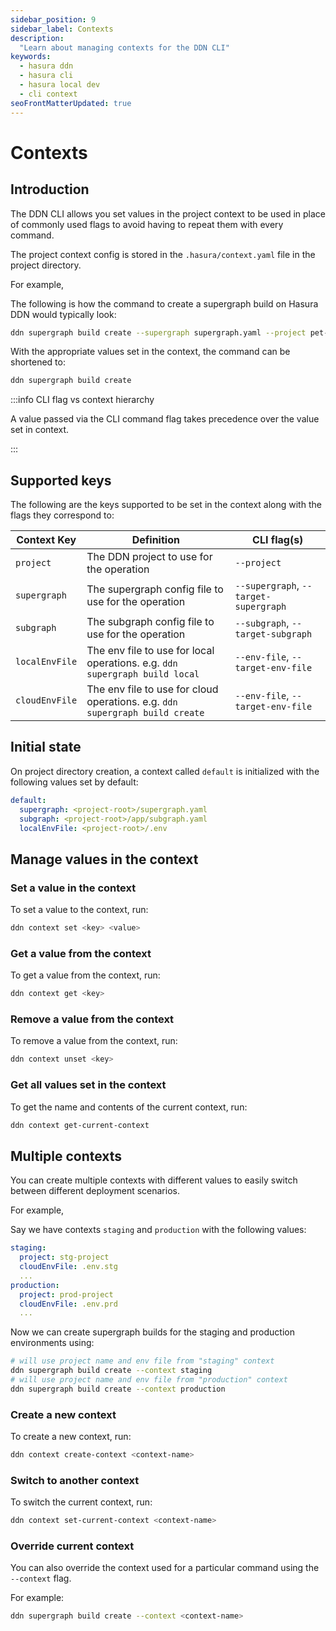 ```yaml
---
sidebar_position: 9
sidebar_label: Contexts
description:
  "Learn about managing contexts for the DDN CLI"
keywords:
  - hasura ddn
  - hasura cli
  - hasura local dev
  - cli context
seoFrontMatterUpdated: true
---
```


# Contexts

## Introduction

The DDN CLI allows you set values in the project context to be used in place of commonly used flags to avoid having to
repeat them with every command.

The project context config is stored in the `.hasura/context.yaml` file in the project directory.

For example,

The following is how the command to create a supergraph build on Hasura DDN would typically look:
``` bash
ddn supergraph build create --supergraph supergraph.yaml --project pet-lion-2649 --env-file .env.cloud`
```

With the appropriate values set in the context, the command can be shortened to:
``` bash
ddn supergraph build create
```

:::info CLI flag vs context hierarchy

A value passed via the CLI command flag takes precedence over the value set in context.

:::

## Supported keys

The following are the keys supported to be set in the context along with the flags they correspond to:

| Context Key    | Definition                                                                   | CLI flag(s)                           |
|----------------|------------------------------------------------------------------------------|---------------------------------------|
| `project`      | The DDN project to use for the operation                                     | `--project`                           |
| `supergraph`   | The supergraph config file to use for the operation                          | `--supergraph`, `--target-supergraph` |
| `subgraph`     | The subgraph config file to use for the operation                            | `--subgraph`, `--target-subgraph`     |
| `localEnvFile` | The env file to use for local operations. e.g. `ddn supergraph build local`  | `--env-file`, `--target-env-file`     |
| `cloudEnvFile` | The env file to use for cloud operations. e.g. `ddn supergraph build create` | `--env-file`, `--target-env-file`     |


## Initial state

On project directory creation, a context called `default` is initialized with the following values set by default:

```yaml
default:
  supergraph: <project-root>/supergraph.yaml
  subgraph: <project-root>/app/subgraph.yaml
  localEnvFile: <project-root>/.env
```

## Manage values in the context

### Set a value in the context

To set a value to the context, run:

```bash
ddn context set <key> <value>
```

### Get a value from the context

To get a value from the context, run:

```bash
ddn context get <key>
```

### Remove a value from the context

To remove a value from the context, run:

```bash
ddn context unset <key>
```


### Get all values set in the context

To get the name and contents of the current context, run:

```bash
ddn context get-current-context
```

## Multiple contexts

You can create multiple contexts with different values to easily switch between different deployment scenarios.

For example,

Say we have contexts `staging` and `production` with the following values:
```yaml
staging:
  project: stg-project
  cloudEnvFile: .env.stg
  ...
production:
  project: prod-project
  cloudEnvFile: .env.prd
  ...
```

Now we can create supergraph builds for the staging and production environments using:
```bash
# will use project name and env file from "staging" context
ddn supergraph build create --context staging
# will use project name and env file from "production" context
ddn supergraph build create --context production
```

### Create a new context

To create a new context, run:

```bash
ddn context create-context <context-name>
```

### Switch to another context

To switch the current context, run:

```bash
ddn context set-current-context <context-name>
```

### Override current context

You can also override the context used for a particular command using the `--context` flag.

For example:

```bash
ddn supergraph build create --context <context-name>
```

